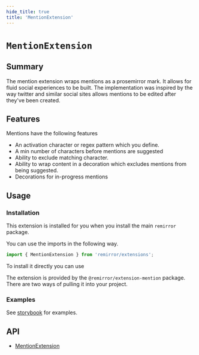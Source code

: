 ```yaml
---
hide_title: true
title: 'MentionExtension'
---
```


# `MentionExtension`

## Summary

The mention extension wraps mentions as a prosemirror mark. It allows for fluid social experiences to be built. The implementation was inspired by the way twitter and similar social sites allows mentions to be edited after they've been created.

## Features

Mentions have the following features

- An activation character or regex pattern which you define.
- A min number of characters before mentions are suggested
- Ability to exclude matching character.
- Ability to wrap content in a decoration which excludes mentions from being suggested.
- Decorations for in-progress mentions

## Usage

### Installation

This extension is installed for you when you install the main `remirror` package.

You can use the imports in the following way.

```ts
import { MentionExtension } from 'remirror/extensions';
```

To install it directly you can use

The extension is provided by the `@remirror/extension-mention` package. There are two ways of pulling it into your project.

### Examples

See [storybook](https://remirror.vercel.app/?path=/story/react-hooks-usemention--basic) for examples.

## API

- [MentionExtension](../api/extension-mention)
